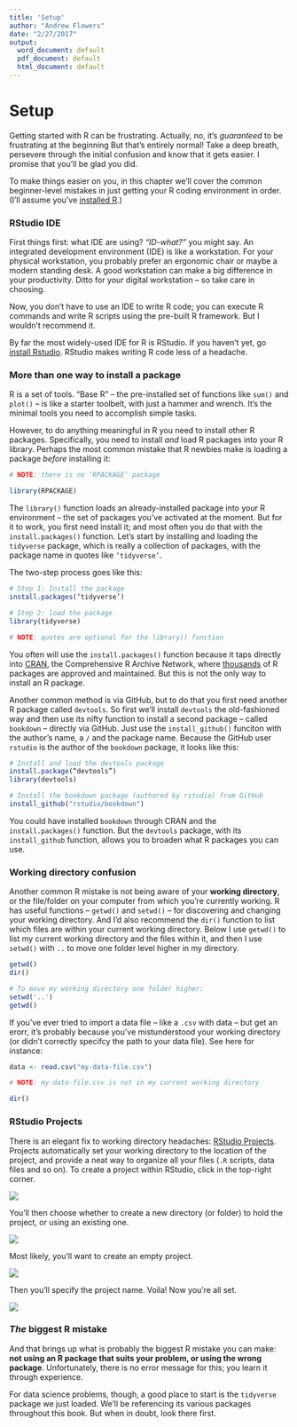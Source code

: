 ```yaml
---
title: 'Setup'
author: "Andrew Flowers"
date: "2/27/2017"
output:
  word_document: default
  pdf_document: default
  html_document: default
---
```

# Setup

Getting started with R can be frustrating. Actually, no, it’s _guaranteed_ to be frustrating at the beginning But that’s entirely normal! Take a deep breath, persevere through the initial confusion and know that it gets easier. I promise that you’ll be glad you did.

To make things easier on you, in this chapter we’ll cover the common beginner-level mistakes in just getting your R coding environment in order. (I’ll assume you’ve [installed R](https://cran.r-project.org/mirrors.html).)


### RStudio IDE

First things first: what IDE are using? _“ID-what?”_  you might say. An integrated development environment (IDE) is like a workstation. For your physical workstation, you probably prefer an ergonomic chair or maybe a modern standing desk. A good workstation can make a big difference in your productivity. Ditto for your digital workstation -- so take care in choosing. 

Now, you don’t have to use an IDE to write R code; you can execute R commands and write R scripts using the pre-built R framework. But I wouldn’t recommend it.

By far the most widely-used IDE for R is RStudio. If you haven’t yet, go [install Rstudio](https://www.rstudio.com/products/rstudio/download/). RStudio makes writing R code less of a headache.

### More than one way to install a package

R is a set of tools. “Base R” -- the pre-installed set of functions like `sum()` and `plot()` -- is like a starter toolbelt, with just a hammer and wrench. It’s the minimal tools you need to accomplish simple tasks. 

However, to do anything meaningful in R you need to install other R packages. Specifically, you need to install _and_ load R packages into your R library. Perhaps the most common mistake that R newbies make is loading a package _before_ installing it:

```r
# NOTE: there is no ‘RPACKAGE’ package

library(RPACKAGE)  


```

The `library()` function loads an already-installed package into your R environment -- the set of packages you’ve activated at the moment. But for it to work, you first need install it; and most often you do that with the `install.packages()` function. Let’s start by installing and loading the `tidyverse` package, which is really a collection of packages, with the package name in quotes like `’tidyverse’`. 

The two-step process goes like this:

```r
# Step 1: Install the package
install.packages(‘tidyverse’)

# Step 2: load the package
library(tidyverse) 

# NOTE: quotes are optional for the library() function
```

You often will use the `install.packages()` function because it taps directly into [CRAN](https://cran.r-project.org/), the Comprehensive R Archive Network, where [thousands](https://cran.r-project.org/web/packages/available_packages_by_name.html) of R packages are approved and maintained. But this is not the only way to install an R package. 

Another common method is via GitHub, but to do that you first need another R package called `devtools`. So first we’ll install `devtools` the old-fashioned way and then use its nifty function to install a second package -- called `bookdown` -- directly via GitHub. Just use the `install_github()` funciton with the author's name, a `/` and the package name. Because the GitHub user `rstudio` is the author of the `bookdown` package, it looks like this:

```r
# Install and load the devtools package
install.package(“devtools”)
library(devtools)

# Install the bookdown package (authored by rstudio) from GitHub
install_github("rstudio/bookdown") 
```

You could have installed `bookdown` through CRAN and the `install.packages()` function. But the `devtools` package, with its `install_github` function, allows you to broaden what R packages you can use. 

### Working directory confusion

Another common R mistake is not being aware of your **working directory**, or the file/folder on your computer from which you’re currently working. R has useful functions -- `getwd()` and `setwd()` -- for discovering and changing your working directory. And I’d also recommend the `dir()` function to list which files are within your current working directory. Below I use `getwd()` to list my current working directory and the files within it, and then I use `setwd()` with `..` to move one folder level higher in my directory.

```r
getwd()
dir()

# To move my working directory one folder higher:
setwd('..')
getwd()
```

If you've ever tried to import a data file -- like a `.csv` with data -- but get an erorr, it's probably because you've mistunderstood your working directory (or didn't correctly specifcy the path to your data file). See here for instance:

```r
data <- read.csv("my-data-file.csv")

# NOTE: my-data-file.csv is not in my current working directory

dir()
```

### RStudio Projects

There is an elegant fix to working directory headaches: [RStudio Projects](https://support.rstudio.com/hc/en-us/articles/200526207-Using-Projects). Projects automatically set your working directory to the location of the project, and provide a neat way to organize all your files (`.R` scripts, data files and so on). To create a project within RStudio, click in the top-right corner. 

![](assets/rstudio-projects-1.png)

You'll then choose whether to create a new directory (or folder) to hold the project, or using an existing one.

![](assets/rstudio-projects-2.png)

Most likely, you'll want to create an empty project.

![](assets/rstudio-projects-3.png)

Then you'll specify the project name. Voila! Now you're all set.

![](assets/rstudio-projects-4.png)

### _The_ biggest R mistake

And that brings up what is probably the biggest R mistake you can make: **not using an R package that suits your problem, or using the wrong package**. Unfortunately, there is no error message for this; you learn it through experience. 

For data science problems, though, a good place to start is the `tidyverse` package we just loaded. We’ll be referencing its various packages throughout this book. But when in doubt, look there first.